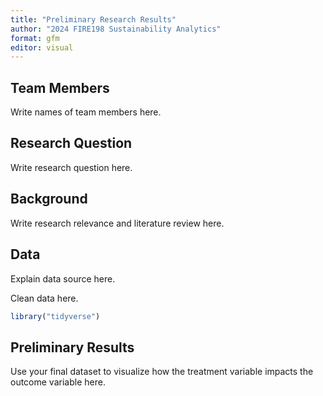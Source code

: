 ```yaml
---
title: "Preliminary Research Results"
author: "2024 FIRE198 Sustainability Analytics"
format: gfm
editor: visual
---
```


## Team Members

Write names of team members here.

## Research Question

Write research question here.

## Background

Write research relevance and literature review here.

## Data

Explain data source here.

Clean data here.

```r
library("tidyverse")
```

## Preliminary Results

Use your final dataset to visualize how the treatment variable impacts the outcome variable here.

```r

```
